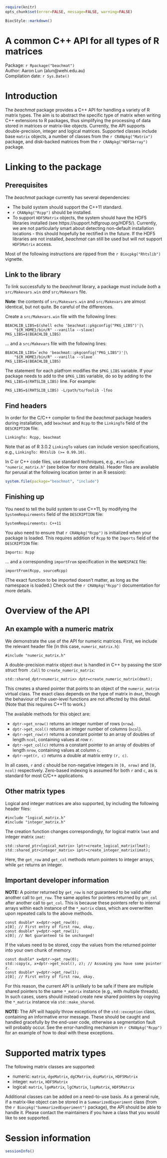 <!--
%\VignetteIndexEntry{A C++ API for R matrix objects}
%\VignettePackage{BiocStyle}
%\VignetteEngine{knitr::knitr}
-->

```r
require(knitr)
opts_chunk$set(error=FALSE, message=FALSE, warning=FALSE)
```

```r
BiocStyle::markdown()
```

# A common C++ API for all types of R matrices
Package: `r Rpackage("beachmat")` <br />
Author: Aaron Lun (alun@wehi.edu.au) <br />
Compilation date: `r Sys.Date()`

# Introduction

The _beachmat_ package provides a C++ API for handling a variety of R matrix types.
The aim is to abstract the specific type of matrix when writing C++ extensions to R packages, thus simplifying the processing of data stored in matrices or matrix-like objects.
Currently, the API supports double-precision, integer and logical matrices.
Supported classes include base `matrix` objects, a number of classes from the `r CRANpkg("Matrix")` package, and disk-backed matrices from the `r CRANpkg("HDF5Array")` package.


# Linking to the package

## Prerequisites

The _beachmat_ package currently has several dependencies:

- The build system should support the C++11 standard.
- `r CRANpkg("Rcpp")` should be installed.
- To support `HDF5Matrix` objects, the system should have the HDF5 libraries installed (see https://support.hdfgroup.org/HDF5/).
Currently, we are not particularly smart about detecting non-default installation locations - this should hopefully be rectified in the future.
If the HDF5 libraries are not installed, _beachmat_ can still be used but will not support `HDF5Matrix` access.

Most of the following instructions are ripped from the `r Biocpkg("Rhtslib")` vignette.

## Link to the library

To link successfully to the _beachmat_ library, a package must include *both* a `src/Makevars.win` *and* `src/Makevars` file.  

**Note**: the contents of `src/Makevars.win` and `src/Makevars` are almost identical, but not quite. 
Be careful of the differences.

Create a `src/Makevars.win` file with the following lines:

```
BEACHLIB_LIBS=$(shell echo 'beachmat::pkgconfig("PKG_LIBS")'|\
    "${R_HOME}/bin/R" --vanilla --slave)
PKG_LIBS=$(BEACHLIB_LIBS)
```

... and a `src/Makevars` file with the following lines:

```
BEACHLIB_LIBS=`echo 'beachmat::pkgconfig("PKG_LIBS")'|\
    "${R_HOME}/bin/R" --vanilla --slave`
PKG_LIBS=$(BEACHLIB_LIBS)
```

The statement for each platfrom modifies the `$PKG_LIBS` variable. 
If your package needs to add to the `$PKG_LIBS` variable, do so by adding to the `PKG_LIBS=$(RHTSLIB_LIBS)` line.
For example:

```
PKG_LIBS=$(RHTSLIB_LIBS) -L/path/to/foolib -lfoo
```

## Find headers

In order for the C/C++ compiler to find the _beachmat_ package headers during installation, add `beachmat` and `Rcpp` to the `LinkingTo` field of the `DESCRIPTION` file:

```
LinkingTo: Rcpp, beachmat
``` 

Note that as of R 3.0.2 `LinkingTo` values can include version specifications, e.g., `LinkingTo: Rhtslib (>= 0.99.10)`.
    
In C or C++ code files, use standard techniques, e.g., `#include "numeric_matrix.h"` (see below for more details). 
Header files are available for perusal at the following location (enter in an R session):

```R
system.file(package="beachmat", "include")
```

## Finishing up

You need to tell the build system to use C++11, by modifying the `SystemRequirements` field of the `DESCRIPTION` file:

```
SystemRequirements: C++11
```

You also need to ensure that `r CRANpkg("Rcpp")` is initialized when your package is loaded.
This requires addition of `Rcpp` to the `Imports` field of the `DESCRIPTION` file:

```
Imports: Rcpp
```

... and a corresponding  `importFrom` specification in the `NAMESPACE` file:

```
importFrom(Rcpp, sourceRcpp)
```
 
(The exact function to be imported doesn't matter, as long as the namespace is loaded.)
Check out the `r CRANpkg("Rcpp")` documentation for more details.

# Overview of the API

## An example with a numeric matrix

We demonstrate the use of the API for numeric matrices.
First, we include the relevant header file (in this case, `numeric_matrix.h`):

```
#include "numeric_matrix.h"
```

A double-precision matrix object `dmat` is handled in C++ by passing the `SEXP` struct from `.Call` to `create_numeric_matrix`:

```
std::shared_dptr<numeric_matrix> dptr=create_numeric_matrix(dmat);
```

This creates a shared pointer that points to an object of the `numeric_matrix` virtual class.
The exact class depends on the type of matrix in `dmat`, though the behaviour of the user-level functions are not affected by this detail.
(Note that this requires C++11 to work.)

The available methods for this object are:

- `dptr->get_nrow()` returns an integer number of rows (`nrow`).
- `dptr->get_ncol()` returns an integer number of columns (`ncol`).
- `dptr->get_row(r)` returns a constant pointer to an array of doubles of length `ncol`, containing values at row `r`.
- `dptr->get_col(c)` returns a constant pointer to an array of doubles of length `nrow`, containing values at column `c`.
- `dptr->get(r, c)` returns a double at matrix entry `(r, c)`.

In all cases, `r` and `c` should be non-negative integers in `[0, nrow)` and `[0, ncol)` respectively.
Zero-based indexing is assumed for both `r` and `c`, as is standard for most C/C++ applications.

## Other matrix types

Logical and integer matrices are also supported, by including the following header files:

```
#include "logical_matrix.h"
#include "integer_matrix.h"
```

The creation function changes correspondingly, for logical matrix `lmat` and integer matrix `imat`:

```
std::shared_ptr<logical_matrix> lptr=create_logical_matrix(lmat);
std::shared_ptr<integer_matrix> iptr=create_integer_matrix(imat);
```

Here, the `get_row` and `get_col` methods return pointers to integer arrays, while `get` returns an integer.

## Important developer information 

__NOTE:__ A pointer returned by `get_row` is not guaranteed to be valid after another call to `get_row`.
The same applies for pointers returned by `get_col` after another call to `get_col`.
This is because these pointers refer to internal arrays within each instance of the `*_matrix` class, which are overwritten upon repeated calls to the above methods.

```
const double* x=dptr->get_row(0);
x[0]; // First entry of first row, okay.
const double* y=dptr->get_row(1);
x[0]; // Not guaranteed to be unchanged!
```

If the values need to be stored, copy the values from the returned pointer into your own chunk of memory.

```
const double* x=dptr->get_row(0);
std::copy(x, x+dptr->get_ncol(), z); // Assuming you have some pointer z.
const double* y=dptr->get_row(1);
z[0]; // First entry of first row, okay.
```

For this reason, the current API is unlikely to be safe if there are multiple shared pointers to the same `*_matrix` instance (e.g., with multiple threads).
In such cases, users should instead create new shared pointers by copying the `*_matrix` instance via `std::make_shared`.

__NOTE:__ The API will happily throw exceptions of the `std::exception` class, containing an informative error message.
These should be caught and handled gracefully by the end-user code, otherwise a segmentation fault will probably occur.
See the error-handling mechanism in `r CRANpkg("Rcpp")` for an example of how to deal with these exceptions.

# Supported matrix types

The following matrix classes are supported:

- numeric: `matrix`, `dgeMatrix`, `dgCMatrix`, `dspMatrix`, `HDF5Matrix`
- integer: `matrix`, `HDF5Matrix`
- logical: `matrix`, `lgeMatrix`, `lgCMatrix`, `lspMatrix`, `HDF5Matrix`

Additional classes can be added on a need-to-use basis.
As a general rule, if a matrix-like object can be stored in a `SummarizedExperiment` class (from the `r Biocpkg("SummarizedExperiment")` package), the API should be able to handle it.
Please contact the maintainers if you have a class that you would like to see supported.

# Session information

```r
sessionInfo()
```
